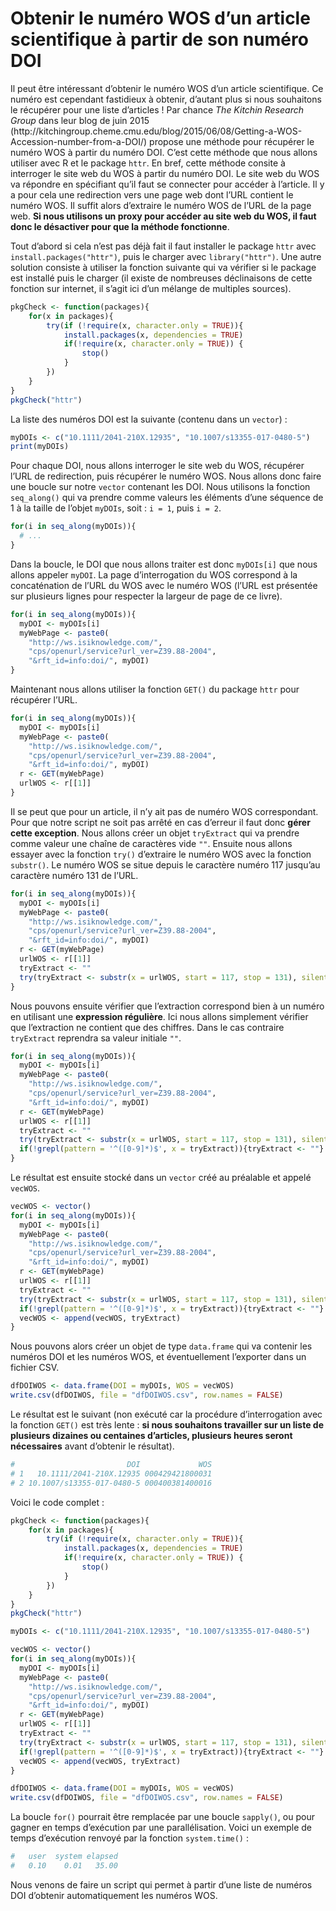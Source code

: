 
# Obtenir le numéro WOS d'un article scientifique à partir de son numéro DOI  {#studyCase002}

Il peut être intéressant d'obtenir le numéro WOS d'un article scientifique. Ce numéro est cependant fastidieux à obtenir, d'autant plus si nous souhaitons le récupérer pour une liste d'articles ! Par chance *The Kitchin Research Group* dans leur blog de juin 2015 (http://kitchingroup.cheme.cmu.edu/blog/2015/06/08/Getting-a-WOS-Accession-number-from-a-DOI/) propose une méthode pour récupérer le numéro WOS à partir du numéro DOI. C'est cette méthode que nous allons utiliser avec R et le package `httr`. En bref, cette méthode consite à interroger le site web du WOS à partir du numéro DOI. Le site web du WOS va répondre en spécifiant qu'il faut se connecter pour accéder à l'article. Il y a pour cela une redirection vers une page web dont l'URL contient le numéro WOS. Il suffit alors d'extraire le numéro WOS de l'URL de la page web. **Si nous utilisons un proxy pour accéder au site web du WOS, il faut donc le désactiver pour que la méthode fonctionne**.

Tout d'abord si cela n'est pas déjà fait il faut installer le package `httr` avec `install.packages("httr")`, puis le charger avec `library("httr")`. Une autre solution consiste à utiliser la fonction suivante qui va vérifier si le package est installé puis le charger (il existe de nombreuses déclinaisons de cette fonction sur internet, il s'agit ici d'un mélange de multiples sources).

```r
pkgCheck <- function(packages){
	for(x in packages){
		try(if (!require(x, character.only = TRUE)){
			install.packages(x, dependencies = TRUE)
			if(!require(x, character.only = TRUE)) {
				stop()
			}
		})
	}
}
pkgCheck("httr")
```

La liste des numéros DOI est la suivante (contenu dans un `vector`) : 

```r
myDOIs <- c("10.1111/2041-210X.12935", "10.1007/s13355-017-0480-5")
print(myDOIs)
```

Pour chaque DOI, nous allons interroger le site web du WOS, récupérer l'URL de redirection, puis récupérer le numéro WOS. Nous allons donc faire une boucle sur notre `vector` contenant les DOI. Nous utilisons la fonction `seq_along()` qui va prendre comme valeurs les éléments d'une séquence de 1 à la taille de l'objet `myDOIs`, soit : `i = 1`, puis `i = 2`.

```r
for(i in seq_along(myDOIs)){
  # ...
}
```

Dans la boucle, le DOI que nous allons traiter est donc `myDOIs[i]` que nous allons appeler `myDOI`. La page d'interrogation du WOS correspond à la concaténation de l'URL du WOS avec le numéro WOS (l'URL est présentée sur plusieurs lignes pour respecter la largeur de page de ce livre).

```r
for(i in seq_along(myDOIs)){
  myDOI <- myDOIs[i]
  myWebPage <- paste0(
    "http://ws.isiknowledge.com/", 
    "cps/openurl/service?url_ver=Z39.88-2004", 
    "&rft_id=info:doi/", myDOI)
}
```

Maintenant nous allons utiliser la fonction `GET()` du package `httr` pour récupérer l'URL.

```r
for(i in seq_along(myDOIs)){
  myDOI <- myDOIs[i]
  myWebPage <- paste0(
    "http://ws.isiknowledge.com/", 
    "cps/openurl/service?url_ver=Z39.88-2004", 
    "&rft_id=info:doi/", myDOI)
  r <- GET(myWebPage)
  urlWOS <- r[[1]]
}
```

Il se peut que pour un article, il n'y ait pas de numéro WOS correspondant. Pour que notre script ne soit pas arrêté en cas d'erreur il faut donc **gérer cette exception**. Nous allons créer un objet `tryExtract` qui va prendre comme valeur une chaîne de caractères vide `""`. Ensuite nous allons essayer avec la fonction `try()` d'extraire le numéro WOS avec la fonction `substr()`. Le numéro WOS se situe depuis le caractère numéro 117 jusqu'au caractère numéro 131 de l'URL. 

```r
for(i in seq_along(myDOIs)){
  myDOI <- myDOIs[i]
  myWebPage <- paste0(
    "http://ws.isiknowledge.com/", 
    "cps/openurl/service?url_ver=Z39.88-2004", 
    "&rft_id=info:doi/", myDOI)
  r <- GET(myWebPage)
  urlWOS <- r[[1]]
  tryExtract <- ""
  try(tryExtract <- substr(x = urlWOS, start = 117, stop = 131), silent = TRUE)
}
```

Nous pouvons ensuite vérifier que l'extraction correspond bien à un numéro en utilisant une **expression régulière**. Ici nous allons simplement vérifier que l'extraction ne contient que des chiffres. Dans le cas contraire `tryExtract` reprendra sa valeur initiale `""`.

```r
for(i in seq_along(myDOIs)){
  myDOI <- myDOIs[i]
  myWebPage <- paste0(
    "http://ws.isiknowledge.com/", 
    "cps/openurl/service?url_ver=Z39.88-2004", 
    "&rft_id=info:doi/", myDOI)
  r <- GET(myWebPage)
  urlWOS <- r[[1]]
  tryExtract <- ""
  try(tryExtract <- substr(x = urlWOS, start = 117, stop = 131), silent = TRUE)
  if(!grepl(pattern = '^([0-9]*)$', x = tryExtract)){tryExtract <- ""}
}
```

Le résultat est ensuite stocké dans un `vector` créé au préalable et appelé `vecWOS`.

```r
vecWOS <- vector()
for(i in seq_along(myDOIs)){
  myDOI <- myDOIs[i]
  myWebPage <- paste0(
    "http://ws.isiknowledge.com/", 
    "cps/openurl/service?url_ver=Z39.88-2004", 
    "&rft_id=info:doi/", myDOI)
  r <- GET(myWebPage)
  urlWOS <- r[[1]]
  tryExtract <- ""
  try(tryExtract <- substr(x = urlWOS, start = 117, stop = 131), silent = TRUE)
  if(!grepl(pattern = '^([0-9]*)$', x = tryExtract)){tryExtract <- ""}
  vecWOS <- append(vecWOS, tryExtract)
}
```

Nous pouvons alors créer un objet de type `data.frame` qui va contenir les numéros DOI et les numéros WOS, et éventuellement l'exporter dans un fichier CSV.

```r
dfDOIWOS <- data.frame(DOI = myDOIs, WOS = vecWOS)
write.csv(dfDOIWOS, file = "dfDOIWOS.csv", row.names = FALSE)
```

Le résultat est le suivant (non exécuté car la procédure d'interrogation avec la fonction `GET()` est très lente : **si nous souhaitons travailler sur un liste de plusieurs dizaines ou centaines d'articles, plusieurs heures seront nécessaires** avant d'obtenir le résultat).

```r
#                         DOI             WOS
# 1   10.1111/2041-210X.12935 000429421800031
# 2 10.1007/s13355-017-0480-5 000400381400016
```

Voici le code complet : 

```r
pkgCheck <- function(packages){
	for(x in packages){
		try(if (!require(x, character.only = TRUE)){
			install.packages(x, dependencies = TRUE)
			if(!require(x, character.only = TRUE)) {
				stop()
			}
		})
	}
}
pkgCheck("httr")

myDOIs <- c("10.1111/2041-210X.12935", "10.1007/s13355-017-0480-5")

vecWOS <- vector()
for(i in seq_along(myDOIs)){
  myDOI <- myDOIs[i]
  myWebPage <- paste0(
    "http://ws.isiknowledge.com/", 
    "cps/openurl/service?url_ver=Z39.88-2004", 
    "&rft_id=info:doi/", myDOI)
  r <- GET(myWebPage)
  urlWOS <- r[[1]]
  tryExtract <- ""
  try(tryExtract <- substr(x = urlWOS, start = 117, stop = 131), silent = TRUE)
  if(!grepl(pattern = '^([0-9]*)$', x = tryExtract)){tryExtract <- ""}
  vecWOS <- append(vecWOS, tryExtract)
}

dfDOIWOS <- data.frame(DOI = myDOIs, WOS = vecWOS)
write.csv(dfDOIWOS, file = "dfDOIWOS.csv", row.names = FALSE)
```

La boucle `for()` pourrait être remplacée par une boucle `sapply()`, ou pour gagner en temps d'exécution par une parallélisation. Voici un exemple de temps d'exécution renvoyé par la fonction `system.time()` : 

```r
#   user  system elapsed
#   0.10    0.01   35.00
```

Nous venons de faire un script qui permet à partir d'une liste de numéros DOI d'obtenir automatiquement les numéros WOS.
